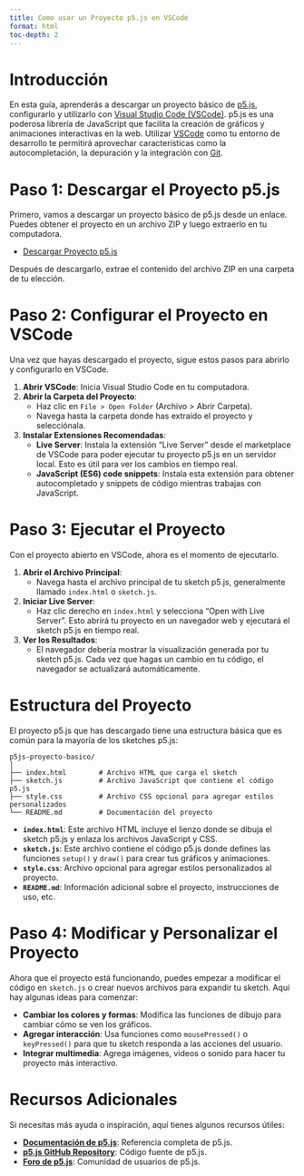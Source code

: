 ```yaml
---
title: Como usar un Proyecto p5.js en VSCode
format: html
toc-depth: 2
---
```


# Introducción

En esta guía, aprenderás a descargar un proyecto básico de [p5.js](https://p5js.org/), 
configurarlo y utilizarlo con [Visual Studio Code (VSCode)](https://code.visualstudio.com/). 
p5.js es una poderosa librería de JavaScript que facilita la creación de gráficos y animaciones interactivas en la web. 
Utilizar [VSCode](https://code.visualstudio.com/) como tu entorno de desarrollo te permitirá aprovechar características como la autocompletación, 
la depuración y la integración con [Git](https://git-scm.com/).

# Paso 1: Descargar el Proyecto p5.js

Primero, vamos a descargar un proyecto básico de p5.js desde un enlace. Puedes obtener el proyecto en un archivo ZIP y luego extraerlo en tu computadora.

- [Descargar Proyecto p5.js](https://ejemplo.com/p5js-proyecto-basico.zip) <!-- Reemplaza este enlace con el enlace real al archivo ZIP -->

Después de descargarlo, extrae el contenido del archivo ZIP en una carpeta de tu elección.

# Paso 2: Configurar el Proyecto en VSCode

Una vez que hayas descargado el proyecto, sigue estos pasos para abrirlo y configurarlo en VSCode.

1. **Abrir VSCode**: Inicia Visual Studio Code en tu computadora.
2. **Abrir la Carpeta del Proyecto**: 
   - Haz clic en `File > Open Folder` (Archivo > Abrir Carpeta).
   - Navega hasta la carpeta donde has extraído el proyecto y selecciónala.
3. **Instalar Extensiones Recomendadas**:
   - **Live Server**: Instala la extensión "Live Server" desde el marketplace de VSCode para poder ejecutar tu proyecto p5.js en un servidor local. Esto es útil para ver los cambios en tiempo real.
   - **JavaScript (ES6) code snippets**: Instala esta extensión para obtener autocompletado y snippets de código mientras trabajas con JavaScript.

# Paso 3: Ejecutar el Proyecto

Con el proyecto abierto en VSCode, ahora es el momento de ejecutarlo.

1. **Abrir el Archivo Principal**:
   - Navega hasta el archivo principal de tu sketch p5.js, generalmente llamado `index.html` o `sketch.js`.
2. **Iniciar Live Server**:
   - Haz clic derecho en `index.html` y selecciona "Open with Live Server". Esto abrirá tu proyecto en un navegador web y ejecutará el sketch p5.js en tiempo real.
3. **Ver los Resultados**:
   - El navegador debería mostrar la visualización generada por tu sketch p5.js. Cada vez que hagas un cambio en tu código, el navegador se actualizará automáticamente.

# Estructura del Proyecto

El proyecto p5.js que has descargado tiene una estructura básica que es común para la mayoría de los sketches p5.js:

```
p5js-proyecto-basico/
│
├── index.html        # Archivo HTML que carga el sketch
├── sketch.js         # Archivo JavaScript que contiene el código p5.js
├── style.css         # Archivo CSS opcional para agregar estilos personalizados
└── README.md         # Documentación del proyecto
```

- **`index.html`**: Este archivo HTML incluye el lienzo donde se dibuja el sketch p5.js y enlaza los archivos JavaScript y CSS.
- **`sketch.js`**: Este archivo contiene el código p5.js donde defines las funciones `setup()` y `draw()` para crear tus gráficos y animaciones.
- **`style.css`**: Archivo opcional para agregar estilos personalizados al proyecto.
- **`README.md`**: Información adicional sobre el proyecto, instrucciones de uso, etc.

# Paso 4: Modificar y Personalizar el Proyecto

Ahora que el proyecto está funcionando, puedes empezar a modificar el código en `sketch.js` o crear nuevos archivos para expandir tu sketch. Aquí hay algunas ideas para comenzar:

- **Cambiar los colores y formas**: Modifica las funciones de dibujo para cambiar cómo se ven los gráficos.
- **Agregar interacción**: Usa funciones como `mousePressed()` o `keyPressed()` para que tu sketch responda a las acciones del usuario.
- **Integrar multimedia**: Agrega imágenes, videos o sonido para hacer tu proyecto más interactivo.

# Recursos Adicionales

Si necesitas más ayuda o inspiración, aquí tienes algunos recursos útiles:

- **[Documentación de p5.js](https://p5js.org/reference/)**: Referencia completa de p5.js.
- **[p5.js GitHub Repository](https://github.com/processing/p5.js)**: Código fuente de p5.js.
- **[Foro de p5.js](https://discourse.processing.org/c/p5-js/14)**: Comunidad de usuarios de p5.js.

